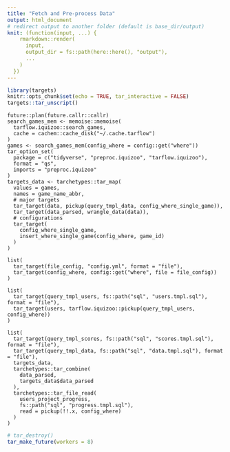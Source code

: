 ```yaml
---
title: "Fetch and Pre-process Data"
output: html_document
# redirect output to another folder (default is base_dir/output)
knit: (function(input, ...) {
    rmarkdown::render(
      input,
      output_dir = fs::path(here::here(), "output"),
      ...
    )
  })
---
```


```r
library(targets)
knitr::opts_chunk$set(echo = TRUE, tar_interactive = FALSE)
targets::tar_unscript()
```

```targets
future::plan(future.callr::callr)
search_games_mem <- memoise::memoise(
  tarflow.iquizoo::search_games,
  cache = cachem::cache_disk("~/.cache.tarflow")
)
games <- search_games_mem(config_where = config::get("where"))
tar_option_set(
  package = c("tidyverse", "preproc.iquizoo", "tarflow.iquizoo"),
  format = "qs",
  imports = "preproc.iquizoo"
)
targets_data <- tarchetypes::tar_map(
  values = games,
  names = game_name_abbr,
  # major targets
  tar_target(data, pickup(query_tmpl_data, config_where_single_game)),
  tar_target(data_parsed, wrangle_data(data)),
  # configurations
  tar_target(
    config_where_single_game,
    insert_where_single_game(config_where, game_id)
  )
)
```

```targets
list(
  tar_target(file_config, "config.yml", format = "file"),
  tar_target(config_where, config::get("where", file = file_config))
)
```

```targets
list(
  tar_target(query_tmpl_users, fs::path("sql", "users.tmpl.sql"), format = "file"),
  tar_target(users, tarflow.iquizoo::pickup(query_tmpl_users, config_where))
)
```

```targets
list(
  tar_target(query_tmpl_scores, fs::path("sql", "scores.tmpl.sql"), format = "file"),
  tar_target(query_tmpl_data, fs::path("sql", "data.tmpl.sql"), format = "file"),
  targets_data,
  tarchetypes::tar_combine(
    data_parsed,
    targets_data$data_parsed
  ),
  tarchetypes::tar_file_read(
    users_project_progress,
    fs::path("sql", "progress.tmpl.sql"),
    read = pickup(!!.x, config_where)
  )
)
```

```r
# tar_destroy()
tar_make_future(workers = 8)
```
